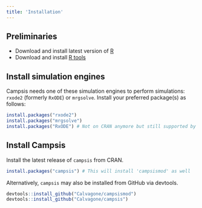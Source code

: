 ```yaml
---
title: 'Installation'
---
```


## Preliminaries

* Download and install latest version of [R](https://cran.r-project.org/bin/windows/base/)
* Download and install [R tools](https://cran.r-project.org/bin/windows/Rtools/)

## Install simulation engines

Campsis needs one of these simulation engines to perform simulations: `rxode2` (formerly `RxODE`) or `mrgsolve`.
Install your preferred package(s) as follows:
  
```r
install.packages("rxode2")
install.packages("mrgsolve")
install.packages("RxODE") # Not on CRAN anymore but still supported by Campsis
```

## Install Campsis

Install the latest release of `campsis` from CRAN.
  
```r
install.packages("campsis") # This will install 'campsismod' as well
```

Alternatively, `campsis` may also be installed from GitHub via devtools.

```r
devtools::install_github("Calvagone/campsismod")
devtools::install_github("Calvagone/campsis")
```
